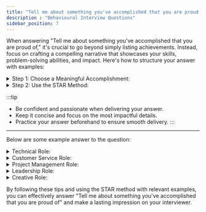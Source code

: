 ```yaml
---
title: "Tell me about something you've accomplished that you are proud of"
description : "Behavioural Interview Questions"
sidebar_position: 7
---
```


When answering "Tell me about something you've accomplished that you are proud of," it's crucial to go beyond simply listing achievements.
Instead, focus on crafting a compelling narrative that showcases your skills, problem-solving abilities, and impact.
Here's how to structure your answer with examples:


<details>
<summary>Step 1: Choose a Meaningful Accomplishment:</summary>
- Select an achievement that demonstrates your skills and values relevant to the job you're applying for.
- It can be professional, academic, personal, or even a volunteer experience.
- Pick something you're genuinely proud of and can talk about enthusiastically.
</details>

<details>
<summary>Step 2: Use the STAR Method:</summary>
- **Situation:** Briefly describe the context of the accomplishment. What problem were you facing? What were your responsibilities?
- **Task:** Explain your specific role and responsibilities in achieving the accomplishment. What were your goals?
- **Action:** Detail the steps you took, highlighting your initiative, problem-solving skills, and collaboration (if applicable).
- **Result:** Quantify the impact of your accomplishment. Did you exceed expectations? What were the positive outcomes?
</details>

:::tip
- Be confident and passionate when delivering your answer.
- Keep it concise and focus on the most impactful details.
- Practice your answer beforehand to ensure smooth delivery.
:::

---
Below are some example answer to the question:

<details>
<summary>Technical Role:</summary>
- "In my previous role, I was tasked with optimizing a critical database query that was slowing down our application. I analyzed the issue, identified bottlenecks, and implemented a new indexing strategy. This resulted in a 30% improvement in query performance, significantly enhancing user experience."
</details>

<details>
<summary>Customer Service Role:</summary>
- "I once received a call from an irate customer who had been experiencing ongoing issues with our product. Despite their frustration, I remained calm, actively listened to their concerns, and assured them that I would personally address the problem. I escalated the issue to our technical team, followed up with the customer regularly, and provided updates until the issue was resolved. The customer was so impressed with our dedication that they became a loyal advocate for our brand."
</details>

<details>
<summary>Project Management Role:</summary>
- "I led a cross-functional team to deliver a complex project under a tight deadline.
I facilitated effective communication, managed stakeholder expectations, and identified potential risks early on.
By implementing a proactive risk mitigation plan and fostering a collaborative environment, we successfully completed the project ahead of schedule,
 earning accolades from senior leadership."
</details>

<details>
<summary>Leadership Role:</summary>
- "As president of my university's debate club, I led a team of 20 members to win the regional championship.
I implemented training programs, fostered collaboration, and motivated the team through challenging moments.
This experience taught me valuable leadership skills in communication, delegation, and conflict resolution."
</details>

<details>
<summary> Creative Role: </summary>
- "I'm most proud of a short film I wrote and directed. Despite limited resources, I rallied a team of volunteers, secured funding through crowdfunding, and brought the project to life. The film won an award at a local festival, and more importantly, sparked important conversations about social justice."
</details>

By following these tips and using the STAR method with relevant examples,
 you can effectively answer "Tell me about something you've accomplished that you are proud of" and make a lasting impression on your interviewer.

